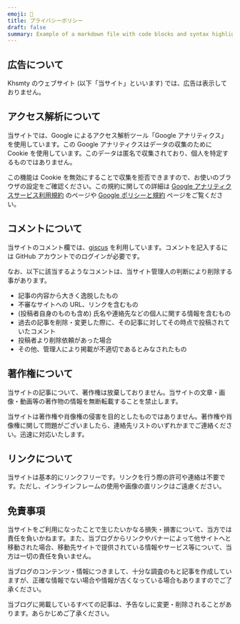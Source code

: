 ```yaml
---
emoji: 📄
title: プライバシーポリシー
draft: false
summary: Example of a markdown file with code blocks and syntax highlighting
---
```


## 広告について

Khsmty のウェブサイト (以下「当サイト」といいます) では、広告は表示しておりません。

## アクセス解析について

当サイトでは、Google によるアクセス解析ツール「Google アナリティクス」を使用しています。この Google アナリティクスはデータの収集のために Cookie を使用しています。このデータは匿名で収集されており、個人を特定するものではありません。

この機能は Cookie を無効にすることで収集を拒否できますので、お使いのブラウザの設定をご確認ください。この規約に関しての詳細は [Google アナリティクスサービス利用規約](https://marketingplatform.google.com/about/analytics/terms/jp/) のページや [Google ポリシーと規約](https://policies.google.com/technologies/ads?hl=ja) ページをご覧ください。

## コメントについて

当サイトのコメント欄では、[giscus](https://giscus.app/) を利用しています。コメントを記入するには GitHub アカウントでのログインが必要です。

なお、以下に該当するようなコメントは、当サイト管理人の判断により削除する事があります。

- 記事の内容から大きく逸脱したもの
- 不審なサイトへの URL、リンクを含むもの
- (投稿者自身のものも含め) 氏名や連絡先などの個人に関する情報を含むもの
- 過去の記事を削除・変更した際に、その記事に対してその時点で投稿されていたコメント
- 投稿者より削除依頼があった場合
- その他、管理人により掲載が不適切であるとみなされたもの

## 著作権について

当サイトの記事について、著作権は放棄しておりません。当サイトの文章・画像・動画等の著作物の情報を無断転載することを禁止します。

当サイトは著作権や肖像権の侵害を目的としたものではありません。著作権や肖像権に関して問題がございましたら、連絡先リストのいずれかまでご連絡ください。迅速に対応いたします。

## リンクについて

当サイトは基本的にリンクフリーです。リンクを行う際の許可や連絡は不要です。ただし、インラインフレームの使用や画像の直リンクはご遠慮ください。

## 免責事項

当サイトをご利用になったことで生じたいかなる損失・損害について、当方では責任を負いかねます。また、当ブログからリンクやバナーによって他サイトへと移動された場合、移動先サイトで提供されている情報やサービス等について、当方は一切の責任を負いません。

当ブログのコンテンツ・情報につきまして、十分な調査のもと記事を作成していますが、正確な情報でない場合や情報が古くなっている場合もありますのでご了承ください。

当ブログに掲載しているすべての記事は、予告なしに変更・削除されることがあります。あらかじめご了承ください。
